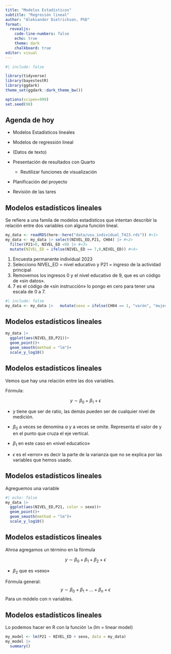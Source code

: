 ```yaml
---
title: "Modelos Estadísticos"
subtitle: "Regresión lineal"
author: "Aleksander Dietrichson, PhD"
format: 
  revealjs: 
    code-line-numbers: false
    echo: true
    theme: dark
    chalkboard: true
editor: visual
---
```


```r
#| include: false

library(tidyverse)
library(bayestestR)
library(ggdark)
theme_set(ggdark::dark_theme_bw())

options(scipen=999)
set.seed(98)
```

## Agenda de hoy

-   Modelos Estadísticos lineales

-   Modelos de regressión lineal

-   (Datos de texto)

-   Presentación de resultados con Quarto

    -   Reutilizar funciones de visualización

-   Planificación del proyecto

-   Revisión de las tares

## Modelos estadísticos lineales

Se refiere a una famila de modelos estadísticos que intentan describir la relación entre dos variables con alguna función lineal.

```r
my_data <- readRDS(here::here("data/usu_individual_T423.rds")) #<1>
my_data <- my_data |> select(NIVEL_ED,P21, CH04) |> #<2>
  filter(P21>0, NIVEL_ED <9) |> #<3>
  mutate(NIVEL_ED = ifelse(NIVEL_ED == 7,0,NIVEL_ED)) #<4>
```

1.  Encuesta permanente individual 2023
2.  Selecciono NIVEL_ED = nivel educativo y P21 = ingreso de la actividad principal
3.  Removemos los ingresos 0 y el nivel educativo de 9, que es un código de «sin datos».
4.  7 es el código de «sin instrucción» lo pongo en cero para tener una escala de 0 a 7.
```r
#| include: false
my_data <- my_data |>   mutate(sexo = ifelse(CH04 == 1, "varón", "mujer"))

```


## Modelos estadísticos lineales

```r
my_data |> 
  ggplot(aes(NIVEL_ED,P21))+
  geom_point()+
  geom_smooth(method = "lm")+
  scale_y_log10()
```

## Modelos estadísticos lineales

Vemos que hay una relación entre las dos variables.

Fórmula:

$$
y \sim \beta_0 + \beta_1 + \epsilon
$$

-   y tiene que ser de ratio, las demás pueden ser de cualquier nivel de medición.

-   $\beta_0$ a veces se denomina $\alpha$ y a veces se omite. Representa el valor de y en el punto que cruza el eje vertical.

-   $\beta_1$ en este caso en «nivel educatico»

-   $\epsilon$ es el «error» es decir la parte de la varianza que no se explica por las variables que hemos usado.

## Modelos estadí­sticos lineales

Agreguemos una variable

```r
#| echo: false
my_data |> 
  ggplot(aes(NIVEL_ED,P21, color = sexo))+
  geom_point()+
  geom_smooth(method = "lm")+
  scale_y_log10()
```

## Modelos estadísticos lineales

Ahroa agregamos un término en la fórmula

$$
y \sim \beta_0 + \beta_1 + \beta_2+ \epsilon
$$

-   $\beta_2$ que es «sexo»

Fórmula general:
$$
y \sim \beta_0 + \beta_1 + ... +\beta_n + \epsilon
$$
Para un módelo con n variables. 

## Modelos estadísticos lineales

Lo podemos hacer en R con la función `lm` (lm = linear model)

```r
my_model <- lm(P21 ~ NIVEL_ED + sexo, data = my_data)
my_model |> 
  summary()
```

